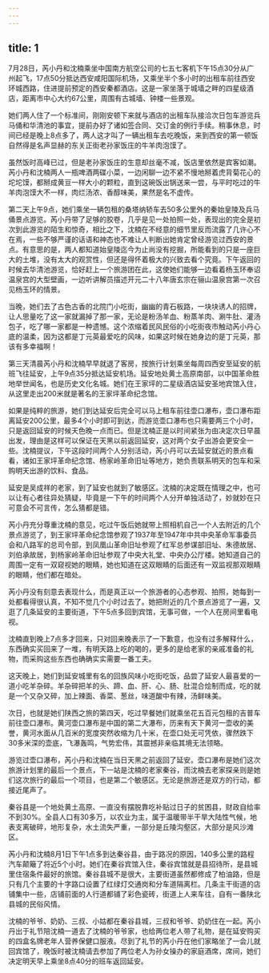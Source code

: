 ```yaml
---
---
---
```

title: 1
---




7月28日，芮小丹和沈楠乘坐中国南方航空公司的七五七客机下午15点30分从广州起飞，17点50分抵达西安咸阳国际机场，又乘坐半个多小时的出租车前往西安环城西路，住进提前预定的西安秦都酒店。这是一家坐落于城墙之畔的四星级酒店，距离市中心大约67公里，周围有古城墙、钟楼一些景观。

她们两人住了一个标准间，刚刚安顿下来就与酒店的出租车队接洽次日包车游览兵马俑和华清池的事宜，提前办好了诸如签合同、交订金的例行手续。稍事休息，时间已经是晚上8点多了，两人这才叫了一辆出租车去吃晚饭，来到西安的第一顿饭自然得是名声显赫的东关正街老孙家饭庄的牛羊肉泡馍了。

虽然饭时高峰已过，但是老孙家饭庄的生意却丝毫不减，饭店里依然是宾客如潮。芮小丹和沈楠两人一瓶啤酒两碟小菜，一边闲聊一边不紧不慢地掰着虎背菊花心的坨坨馍，都掰成黄豆一样大小的颗粒，直到这碗饭出锅送来一尝，与平时吃过的牛羊肉泡馍大不一样，肉烂汤浓、香醇味美，果然是名不虚传。

第二天上午9点，她们乘坐一辆包租的桑塔纳轿车去50多公里外的秦始皇陵及兵马俑景点游览。芮小丹带了足够的胶卷，几乎是见一处拍照一处，表现出的完全是初次到此游览的陌生和惊奇，相比之下，沈楠在不经意的细节里反而流露了几许心不在焉，一些不够严谨的话语和神态也不难让人判断出她肯定曾经游览过西安的景点。有意思的是，两人都知道始皇陵迄今为止尚没有挖掘，所能看到的只是一座巨大的土堆，没有太大的观赏性，但还是得怀着极大的兴致去看个究竟。下午返回的时候去华清池游览，恰好赶上一个旅游团在此，这使她们能够一边看着杨玉环奉诏温泉宫的大型壁画，一边听讲解员描述开元二十八年唐玄宗在骊山温泉宫第一次召见杨玉环的情景。

当晚，她们去了古色古香的北院门小吃街，幽幽的青石板路，一块块诱人的招牌，让人思量吃了这一家就漏掉了那一家，无论是粉汤羊血、粉蒸羊肉、涮牛肚、灌汤包子，吃了哪一家都是一种遗憾。这个浓缩着民风民俗的小吃街夜市触动芮小丹心底的温柔，因为这都是丁元英最爱吃的风味，如果这时候在她身边的是丁元英，那该有多幸福啊！

第三天清晨芮小丹和沈楠早早就退了客房，按旅行计划乘坐每周四西安至延安的航班飞往延安，上午9点35分抵达延安机场。延安地处黄土高原南部，以中国革命胜地举世闻名，也是历史文化名城。她们在王家坪的二星级酒店延安圣地宾馆入住，从这里走出200米就是著名的王家坪革命纪念馆。

如果是纯粹的旅游，她们到达延安后完全可以马上租车前往壶口瀑布，壶口瀑布距离延安200公里，最多4个小时即可到达，而游览壶口瀑布也只需要两三个小时，只是返回延安的时候天色晚一点而已。但是沈楠正是以时间紧张为由决定次日早晨出发，理由是这样可以保证在天黑以前返回延安，这对两个女子出游会更安全一些。沈楠提议，下午这段时间两个人分别活动，芮小丹可以去延安就近的景点看看，诸如王家坪革命纪念馆、杨家岭革命旧址等地方，她负责联系明天的包车和采购明天出游的饮料、食品。

延安是吴成祥的老家，到了延安也就到了敏感区。沈楠的决定既在情理之中，也可以让有心者往异处猜疑，毕竟是一下午的时间两个人分开单独活动了，妙就妙在只可意会不可言传，怎么猜都是错。

芮小丹充分尊重沈楠的意见，吃过午饭后她就带上照相机自己一个人去附近的几个景点游览了，到王家坪革命纪念馆参观了1937年至1947年中共中央革命军事委员会和八路军的总司令部，到凤凰山革命旧址参观了红军总参谋部旧址、朱德故居、刘伯承故居，到杨家岭革命旧址参观了中央大礼堂、中央办公厅楼。她知道自己的周围一定有一双窥视她的眼睛，她也知道在这双眼睛的后面还有一双监视那双眼睛的眼睛，他们都在暗处。

芮小丹没有刻意去表现什么，而是真正以一个旅游者的心态参观、拍照，她每到一处都看得很认真，不知不觉几个小时过去了。她把附近的几个景点游览了一遍，又逛了几条延安的主要街道，下午5点多回到宾馆，无事可做，一个人在房间里看电视。

沈楠直到晚上7点多才回来，只对回来晚表示了一下歉意，也没有过多解释什么，东西确实买回来了一堆，有明天路上吃的喝的，更多的是给老家的亲戚准备的礼物，而采购这些东西也确确实实需要一番工夫。

这天晚上，她们到延安城里有名的回族风味小吃街吃饭，品尝了延安人最喜爱的一道小吃羊杂碎。羊杂碎把羊的头、蹄、血、肝、心、肠、肚混合烩制而成，吃的就是一个又杂又碎，加上辣面、香菜、葱丝，味道酸中有辣，汤鲜味美。

次日，也就是她们陕西之旅的第四天，吃过早餐她们就乘坐花五百元包租的吉普车前往壶口瀑布。黄河壶口瀑布是中国的第二大瀑布，历来有天下黄河一壶收的美誉，黄河水面从几百米的宽度突然收缩为几十米，在壶口处无可凭依，骤然跌下30多米深的壶底，飞瀑轰鸣，气势宏伟，其震撼非亲临其境无法领略。

游览过壶口瀑布，芮小丹和沈楠在当日天黑之前返回了延安。壶口瀑布是她们这次旅游计划里的最后一个景点，下一站是沈楠的老家秦谷，而沈楠去老家探亲则是她们这次旅行的最后一个项目，也是第二个敏感区。无论是旅游还是双方的行动，都接近尾声了。

秦谷县是一个地处黄土高原、一直没有摆脱靠吃补贴过日子的贫困县，财政自给率不到30%。全县人口有30多万，以农业为主，属于温暖带半干旱大陆性气候，地表支离破碎，地形复杂，水土流失严重，一部分是丘陵沟壑区，大部分是风沙滩区。

芮小丹和沈楠8月1日下午1点多到达秦谷县，由于路况的原因，140多公里的路程汽车颠簸了将近5个小时。她们在秦谷宾馆入住，秦谷宾馆就是县招待所，是县城里住宿条件最好的旅馆。秦谷县城不是很大，主要街道虽然都修成了柏油路，但是只有几个主要的十字路口设置了红绿灯交通岗和分车道隔离栏。几条主干街道的店铺集中一些，店铺前面的人行道都铺了彩色瓷砖，街道上人来车往，自有一番陕北县城的民俗风情。

沈楠的爷爷、奶奶、三叔、小姑都在秦谷县城，三叔和爷爷、奶奶住在一起。芮小丹出于礼节陪沈楠一道去了沈楠的爷爷家，也给两位老人带了礼物，是在延安购买的四盒名牌老年人营养保健口服液。尽到了礼节的芮小丹在他们家略坐了一会儿就回宾馆了，晚饭时被沈楠请去参加了两位老人为孙女操办的家庭酒席，席间，她们决定明天早上乘坐8点40分的班车返回延安。